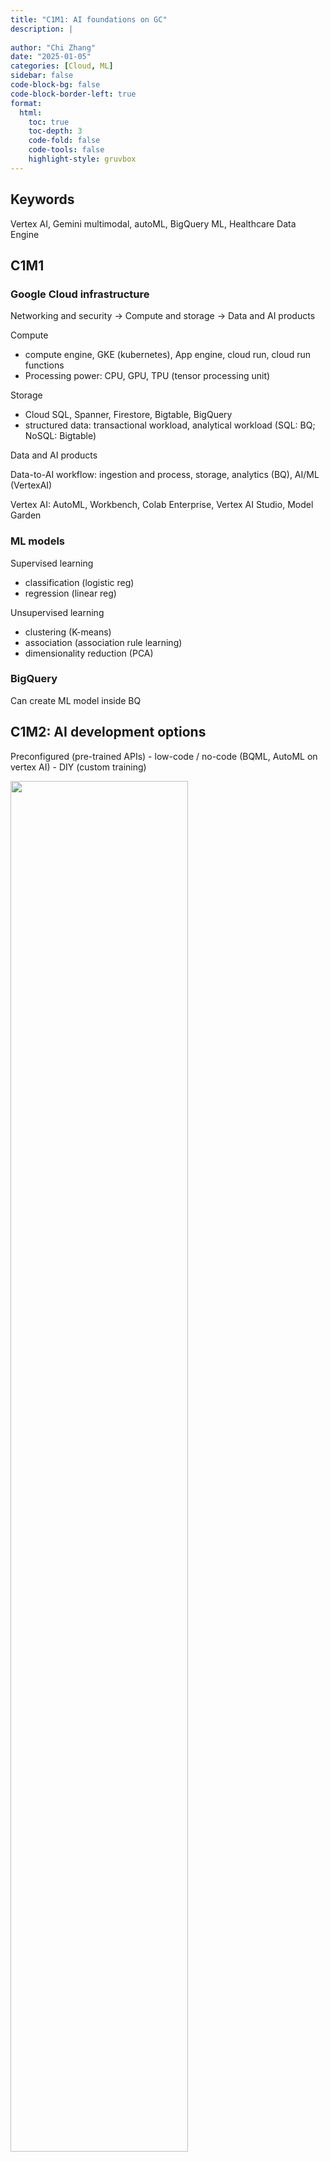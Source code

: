 ```yaml
---
title: "C1M1: AI foundations on GC"
description: |
  
author: "Chi Zhang"
date: "2025-01-05"
categories: [Cloud, ML]
sidebar: false
code-block-bg: false
code-block-border-left: true
format: 
  html:
    toc: true
    toc-depth: 3
    code-fold: false
    code-tools: false
    highlight-style: gruvbox
---
```



::: {.callout-note}
## Keywords

Vertex AI, Gemini multimodal, autoML, BigQuery ML, Healthcare Data Engine
:::

## C1M1

### Google Cloud infrastructure

Networking and security -> Compute and storage -> Data and AI products

Compute 

* compute engine, GKE (kubernetes), App engine, cloud run, cloud run functions
* Processing power: CPU, GPU, TPU (tensor processing unit)

Storage

* Cloud SQL, Spanner, Firestore, Bigtable, BigQuery
* structured data: transactional workload, analytical workload (SQL: BQ; NoSQL: Bigtable)


Data and AI products

Data-to-AI workflow: ingestion and process, storage, analytics (BQ), AI/ML (VertexAI)

Vertex AI: AutoML, Workbench, Colab Enterprise, Vertex AI Studio, Model Garden


### ML models

Supervised learning

* classification (logistic reg)
* regression (linear reg)

Unsupervised learning

* clustering (K-means)
* association (association rule learning)
* dimensionality reduction (PCA)


### BigQuery

Can create ML model inside BQ


## C1M2: AI development options

Preconfigured (pre-trained APIs) - low-code / no-code (BQML, AutoML on vertex AI) - DIY (custom training)


![](resources/c1m2-1-ml-options.png){width=75%}

Pre-trained APIs

* Speech, text, languages
* image and video
* document and data
* conversational AI

AutoML inside vertex AI, with UI and no code
  
Custom training: e.g. tensorflow. All hosted on vertexAI

* lowest level: hardware (CPU, GPU, TPU)
* low-level TF APIs: core tensorflow (C++, python)
* TF model libraries: tf.layers, tf.losses, ...
* High-level TF APIs: tf.keras, tf.data


## C1M3: AI development workflow

AutoML with vertex AI: no-code approach through UI, user-friendly

Vertex AI workbench or colab: code-based, using SDKs, experienced users


Image data

* classification (single-label or multi-label)
* object detection
* segmentation

Tabular data

* regression/classification
* forecasting

Text data

* classification
* entity extraction
* sentiment analysis

Video

* object tracking
* classification


Evaluation; Deploy and monitor

### MLOps and workflow automation 

ML development 

* upload data
* engineer feature
* train model
* evaluation result 

Operations

* deploy
* monitor
* release

## C1M4: Generative AI

Interface: Vertex AI studio UI - backend models: Gen AI (multimodal, language, image, code, speech)

Gemini multimodal 

### Prompt design

Prompt: a request to a model for a desired outcome. Input (required), context (optional), example (optional)

* zero-shot: single command to LLM without any example
* one-shot: provide a single example
* few-shot: a few examples 

Prompt design does not change parameters of pre-trained model, and does not require ML background or code skills

Results might not be stable

### Model tuning

Parameter-efficient tuning

* adapter tuning 
* reinforcemnet
* distilling

![](resources/c1m4-1-genai.png){width=75%}









